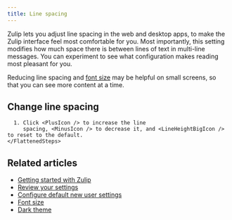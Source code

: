 ```yaml
---
title: Line spacing
---
```



Zulip lets you adjust line spacing in the web and desktop apps, to
make the Zulip interface feel most comfortable for you. Most
importantly, this setting modifies how much space there is between
lines of text in multi-line messages. You can experiment to see what
configuration makes reading most pleasant for you.

Reducing line spacing and [font size](/help/font-size) may be helpful on small
screens, so that you can see more content at a time.

## Change line spacing

<Tabs>
  <TabItem label="Desktop/Web">
    <FlattenedSteps>
      <PersonalMenu />

      1. Click <PlusIcon /> to increase the line
         spacing, <MinusIcon /> to decrease it, and <LineHeightBigIcon /> to reset to the default.
    </FlattenedSteps>
  </TabItem>
</Tabs>

## Related articles

* [Getting started with Zulip](/help/getting-started-with-zulip)
* [Review your settings](/help/review-your-settings)
* [Configure default new user settings](/help/configure-default-new-user-settings)
* [Font size](/help/font-size)
* [Dark theme](/help/dark-theme)
